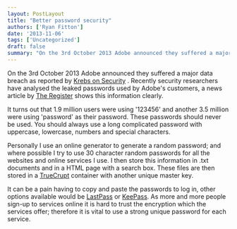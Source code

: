 ```yaml
---
layout: PostLayout
title: "Better password security"
authors: ['Ryan Fitton']
date: '2013-11-06'
tags: ['Uncategorized']
draft: false
summary: "On the 3rd October 2013 Adobe announced they suffered a major data breach as reported by Krebs on Security. Recently security researchers have analysed the leaked passwords used by Adobe's customers, a news article by The Register shows this information clearly. It turns out that 1.9 million users were using '123456' and another 3.5 million were using 'password' as ..."
---
```


On the 3rd October 2013 Adobe announced they suffered a major data breach as reported by [Krebs on Security](http://krebsonsecurity.com/2013/10/adobe-to-announce-source-code-customer-data-breach/) . Recently security researchers have analysed the leaked passwords used by Adobe's customers, a news article by [The Register](http://www.theregister.co.uk/2013/11/05/adobe_users_purloined_passwords_were_pathetic/)  shows this information clearly.

It turns out that 1.9 million users were using '123456' and another 3.5 million were using 'password' as their password. These passwords should never be used. You should always use a long complicated password with uppercase, lowercase, numbers and special characters.

Personally I use an online generator to generate a random password; and where possible I try to use 30 character random passwords for all the websites and online services I use. I then store this information in .txt documents and in a HTML page with a search box. These files are then stored in a [TrueCrupt](http://www.truecrypt.org/) container with another unique master key.

It can be a pain having to copy and paste the passwords to log in, other options available would be [LastPass](https://lastpass.com/) or [KeePass](http://keepass.info/). As more and more people sign-up to services online it is hard to trust the encryption which the services offer; therefore it is vital to use a strong unique password for each service.
